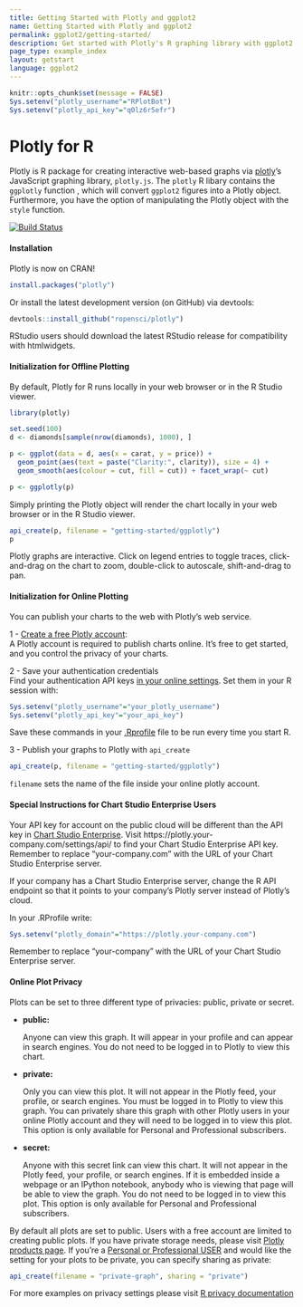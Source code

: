 ```yaml
---
title: Getting Started with Plotly and ggplot2
name: Getting Started with Plotly and ggplot2
permalink: ggplot2/getting-started/
description: Get started with Plotly's R graphing library with ggplot2 to make interactive, publication-quality graphs online.
page_type: example_index
layout: getstart
language: ggplot2
---
```


```r
knitr::opts_chunk$set(message = FALSE)
Sys.setenv("plotly_username"="RPlotBot")
Sys.setenv("plotly_api_key"="q0lz6r5efr")
```

# Plotly for R

Plotly is R package for creating interactive web-based graphs via [plotly](https://plot.ly/)'s JavaScript graphing library, `plotly.js`.
The `plotly` R libary contains the `ggplotly` function , which will convert `ggplot2` figures into a Plotly object. Furthermore, you have the option of manipulating the Plotly object with the `style` function.

<a href="https://travis-ci.org/ropensci/plotly">
    <img alt="Build Status" style="margin: 0;" src="https://travis-ci.org/ropensci/plotly.png?branch=master">
</a>

#### Installation

Plotly is now on CRAN!

```r
install.packages("plotly")
```

Or install the latest development version (on GitHub) via devtools:

```r
devtools::install_github("ropensci/plotly")
```

RStudio users should download the latest RStudio release for compatibility with htmlwidgets.

#### Initialization for Offline Plotting

By default, Plotly for R runs locally in your web browser or in the R Studio viewer.

``` r
library(plotly)

set.seed(100)
d <- diamonds[sample(nrow(diamonds), 1000), ]

p <- ggplot(data = d, aes(x = carat, y = price)) +
  geom_point(aes(text = paste("Clarity:", clarity)), size = 4) +
  geom_smooth(aes(colour = cut, fill = cut)) + facet_wrap(~ cut)

p <- ggplotly(p)
```

Simply printing the Plotly object will render the chart locally in your web browser or in the R Studio viewer.

``` r
api_create(p, filename = "getting-started/ggplotly")
p
```

Plotly graphs are interactive. Click on legend entries to toggle traces, click-and-drag on the chart to zoom, double-click to autoscale, shift-and-drag to pan.


#### Initialization for Online Plotting

You can publish your charts to the web with Plotly's web service.

1 - [Create a free Plotly account](https://plot.ly/api_signup):<br>
A Plotly account is required to publish charts online. It's free to get started, and you control the privacy of your charts.

2 - Save your authentication credentials<br>
Find your authentication API keys [in your online settings](https://plot.ly/settings/api). Set them in your R session with:

``` r
Sys.setenv("plotly_username"="your_plotly_username")
Sys.setenv("plotly_api_key"="your_api_key")
```

Save these commands in your [.Rprofile](http://www.statmethods.net/interface/customizing.html) file to be run every time you start R.

3 - Publish your graphs to Plotly with `api_create`

``` r
api_create(p, filename = "getting-started/ggplotly")
```

`filename` sets the name of the file inside your online plotly account.

#### Special Instructions for Chart Studio Enterprise Users

Your API key for account on the public cloud will be different than the API key in [Chart Studio Enterprise](https://plot.ly/product/enterprise/). Visit https://plotly.your-company.com/settings/api/ to find your Chart Studio Enterprise API key. Remember to replace "your-company.com" with the URL of your Chart Studio Enterprise server.

If your company has a Chart Studio Enterprise server, change the R API endpoint so that it points to your company's Plotly server instead of Plotly's cloud.

In your .RProfile write:

```r
Sys.setenv("plotly_domain"="https://plotly.your-company.com")
```

Remember to replace "your-company" with the URL of your Chart Studio Enterprise server.

#### Online Plot Privacy

Plots can be set to three different type of privacies: public, private or secret.

* **public:**

     Anyone can view this graph. It will appear in your profile
     and can appear in search engines. You do not need to be
     logged in to Plotly to view this chart.

* **private:**

     Only you can view this plot. It will not appear in the
     Plotly feed, your profile, or search engines. You must be
     logged in to Plotly to view this graph. You can privately
     share this graph with other Plotly users in your online
     Plotly account and they will need to be logged in to
     view this plot. This option is only available for Personal
     and Professional subscribers.

* **secret:**

     Anyone with this secret link can view this chart. It will
     not appear in the Plotly feed, your profile, or search
     engines. If it is embedded inside a webpage or an IPython
     notebook, anybody who is viewing that page will be able to
     view the graph. You do not need to be logged in to view
     this plot. This option is only available for Personal
     and Professional subscribers.

By default all plots are set to public. Users with a free account are limited to creating public plots. If you have private storage needs, please visit [Plotly products page](https://plot.ly/products). If you're a [Personal or Professional USER](https://plot.ly/settings/subscription/?modal=true&utm_source=api-docs&utm_medium=support-oss) and would like the setting for your plots to be private, you can specify sharing as private:

```r
api_create(filename = "private-graph", sharing = "private")
```
For more examples on privacy settings please visit [R privacy documentation](https://plot.ly/r/privacy/)
